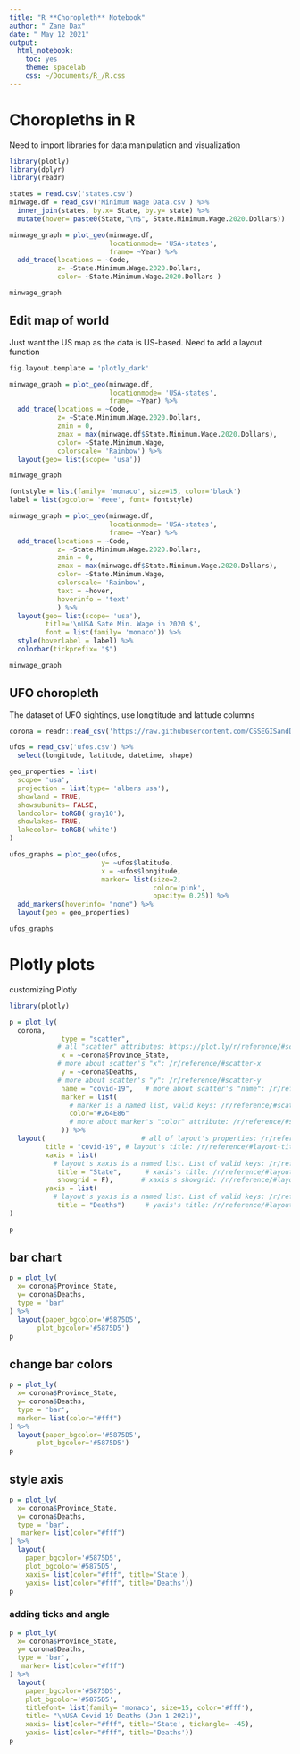 ```yaml
---
title: "R **Choropleth** Notebook"
author: " Zane Dax"
date: " May 12 2021"
output: 
  html_notebook: 
    toc: yes
    theme: spacelab
    css: ~/Documents/R_/R.css
---
```


# Choropleths in R

Need to import libraries for data manipulation and visualization
```r
library(plotly)
library(dplyr)
library(readr)

states = read.csv('states.csv')
minwage.df = read_csv('Minimum Wage Data.csv') %>% 
  inner_join(states, by.x= State, by.y= state) %>% 
  mutate(hover= paste0(State,"\n$", State.Minimum.Wage.2020.Dollars))
```

```r
minwage_graph = plot_geo(minwage.df,
                         locationmode= 'USA-states',
                         frame= ~Year) %>% 
  add_trace(locations = ~Code,
            z= ~State.Minimum.Wage.2020.Dollars,
            color= ~State.Minimum.Wage.2020.Dollars )

minwage_graph

```





## Edit map of world
Just want the US map as the data is US-based. Need to add a layout function

```r
fig.layout.template = 'plotly_dark'

minwage_graph = plot_geo(minwage.df,
                         locationmode= 'USA-states',
                         frame= ~Year) %>% 
  add_trace(locations = ~Code,
            z= ~State.Minimum.Wage.2020.Dollars,
            zmin = 0,
            zmax = max(minwage.df$State.Minimum.Wage.2020.Dollars),
            color= ~State.Minimum.Wage,
            colorscale= 'Rainbow') %>% 
  layout(geo= list(scope= 'usa'))

minwage_graph

```






```r

fontstyle = list(family= 'monaco', size=15, color='black')
label = list(bgcolor= '#eee', font= fontstyle)

minwage_graph = plot_geo(minwage.df,
                         locationmode= 'USA-states',
                         frame= ~Year) %>% 
  add_trace(locations = ~Code,
            z= ~State.Minimum.Wage.2020.Dollars,
            zmin = 0,
            zmax = max(minwage.df$State.Minimum.Wage.2020.Dollars),
            color= ~State.Minimum.Wage,
            colorscale= 'Rainbow',
            text = ~hover,
            hoverinfo = 'text'
            ) %>% 
  layout(geo= list(scope= 'usa'),
         title='\nUSA Sate Min. Wage in 2020 $',
         font = list(family= 'monaco')) %>% 
  style(hoverlabel = label) %>% 
  colorbar(tickprefix= "$")

minwage_graph

```




## UFO choropleth
The dataset of UFO sightings, use longititude and latitude columns

```r
corona = readr::read_csv('https://raw.githubusercontent.com/CSSEGISandData/COVID-19/master/csse_covid_19_data/csse_covid_19_daily_reports_us/01-01-2021.csv')
```

```r
ufos = read_csv('ufos.csv') %>% 
  select(longitude, latitude, datetime, shape)
```

```r
geo_properties = list(
  scope= 'usa',
  projection = list(type= 'albers usa'),
  showland = TRUE,
  showsubunits= FALSE,
  landcolor= toRGB('gray10'),
  showlakes= TRUE,
  lakecolor= toRGB('white')
)

ufos_graphs = plot_geo(ufos,
                       y= ~ufos$latitude,
                       x = ~ufos$longitude,
                       marker= list(size=2,
                                    color='pink',
                                    opacity= 0.25)) %>% 
  add_markers(hoverinfo= "none") %>% 
  layout(geo = geo_properties)

ufos_graphs
```












# Plotly plots
customizing Plotly

```r
library(plotly)

p = plot_ly(
  corona,
             type = "scatter",        
            # all "scatter" attributes: https://plot.ly/r/reference/#scatter
             x = ~corona$Province_State,               
            # more about scatter's "x": /r/reference/#scatter-x
             y = ~corona$Deaths,            
            # more about scatter's "y": /r/reference/#scatter-y
             name = "covid-19",   # more about scatter's "name": /r/reference/#scatter-name
             marker = list(           
               # marker is a named list, valid keys: /r/reference/#scatter-marker
               color="#264E86"        
               # more about marker's "color" attribute: /r/reference/#scatter-marker-color
             )) %>%
  layout(                        # all of layout's properties: /r/reference/#layout
         title = "covid-19", # layout's title: /r/reference/#layout-title
         xaxis = list(           
           # layout's xaxis is a named list. List of valid keys: /r/reference/#layout-xaxis
            title = "State",      # xaxis's title: /r/reference/#layout-xaxis-title
            showgrid = F),       # xaxis's showgrid: /r/reference/#layout-xaxis-showgrid
         yaxis = list(           
           # layout's yaxis is a named list. List of valid keys: /r/reference/#layout-yaxis
            title = "Deaths")     # yaxis's title: /r/reference/#layout-yaxis-title
)

p
```











## bar chart
```r
p = plot_ly(
  x= corona$Province_State,
  y= corona$Deaths,
  type = 'bar'
) %>% 
  layout(paper_bgcolor='#5875D5',
       plot_bgcolor='#5875D5')
p
```

## change bar colors

```r
p = plot_ly(
  x= corona$Province_State,
  y= corona$Deaths,
  type = 'bar',
  marker= list(color="#fff")
) %>% 
  layout(paper_bgcolor='#5875D5',
       plot_bgcolor='#5875D5')
p
```


## style axis
```r
p = plot_ly(
  x= corona$Province_State,
  y= corona$Deaths,
  type = 'bar',
   marker= list(color="#fff")
) %>% 
  layout(
    paper_bgcolor='#5875D5',
    plot_bgcolor='#5875D5',
    xaxis= list(color="#fff", title='State'),
    yaxis= list(color="#fff", title='Deaths'))
p
```




### adding ticks and angle
```r
p = plot_ly(
  x= corona$Province_State,
  y= corona$Deaths,
  type = 'bar',
   marker= list(color="#fff")
) %>% 
  layout(
    paper_bgcolor='#5875D5',
    plot_bgcolor='#5875D5',
    titlefont= list(family= 'monaco', size=15, color='#fff'),
    title= "\nUSA Covid-19 Deaths (Jan 1 2021)",
    xaxis= list(color="#fff", title='State', tickangle= -45),
    yaxis= list(color="#fff", title='Deaths'))
p
```

































